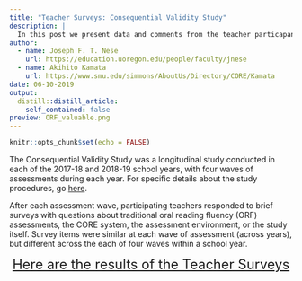 ```yaml
---
title: "Teacher Surveys: Consequential Validity Study"
description: |
  In this post we present data and comments from the teacher particapants of our Consequential Validity Study.
author:
  - name: Joseph F. T. Nese
    url: https://education.uoregon.edu/people/faculty/jnese
  - name: Akihito Kamata
    url: https://www.smu.edu/simmons/AboutUs/Directory/CORE/Kamata
date: 06-10-2019
output:
  distill::distill_article:
    self_contained: false
preview: ORF_valuable.png
---
```


```r
knitr::opts_chunk$set(echo = FALSE)
```

The Consequential Validity Study was a longitudinal study conducted in each of the 2017-18 and 2018-19 school years, with four waves of assessments during each year. For specific details about the study procedures, go [here](https://jnese.github.io/core-blog/posts/2019-05-14-consequential-validity-study-procedures/).

After each assessment wave, participating teachers responded to brief surveys with questions about traditional oral reading fluency (ORF) assessments, the CORE system, the assessment environment, or the study itself. Survey items were similar at each wave of assessment (across years), but different across the each of four waves within a school year.

<center>
 <font size="5" font color="#268bd2">
[Here are the results of the Teacher Surveys](https://jnese.github.io/core_teacher-survey-dashboard/)
</font> 
</center>